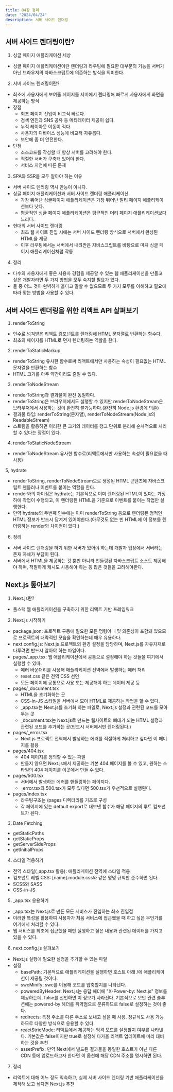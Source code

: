 ```yaml
---
title: 04장 정리
date: "2024/04/24"
description: 서버 사이드 렌더링
---
```


## 서버 사이드 렌더링이란?

1. 싱글 페이지 애플리케이션 세상

- 싱글 페이지 애플리케이션이란 렌더링과 라우팅에 필요한 대부분의 기능을 서버가 아닌 브라우저의 자바스크립트에 의존하는 방식을 의미한다.

2. 서버 사이드 렌러링이란?

- 최초에 사용자에게 보여줄 페이지를 서버에서 렌더링해 빠르게 사용자에게 화면을 제공하는 방식
- 장점
  - 최초 페이지 진입이 비교적 빠르다.
  - 검색 엔진과 SNS 공유 등 메타데이터 제공이 쉽다.
  - 누적 레이아웃 이동이 적다.
  - 사용자의 디바이스 성능에 비교적 자유롭다.
  - 보안에 좀 더 안전한다.
- 단점
  - 소스코드를 작성할 때 항상 서버를 고려해야 한다.
  - 적절한 서버가 구축돼 있어야 한다.
  - 서비스 지연에 따른 문제

3. SPA와 SSR을 모두 알아야 하는 이유

- 서버 사이드 렌러링 역시 만능이 아니다.
- 싱글 페이지 애플리케이션과 서버 사이드 렌더링 애플리케이션
  - 가장 뛰어난 싱글페이지 애플리케이션은 가장 뛰어난 멀티 페이지 애플리케이션보다 낫다.
  - 평균적인 싱글 페이지 애플리케이션은 평균적인 머티 페이지 애플리케이션보다 느리다.
- 현대의 서버 사이드 렌더링
  - 최초 웹 사이트 진입 시에는 서버 사이드 렌더링 방식으로 서버에서 완성된 HTML을 제공
  - 이후 라우팅에서는 서버에서 내려받은 자바스크립트를 바탕으로 마치 싱글 페이지 애플리케이션처럼 작동

4. 정리

- 다수의 사용자에게 좋은 사용자 경험을 제공할 수 있는 웹 애플리케이션을 만들고 싶은 개발자라면 두 가지 방법을 모두 숙지할 필요가 있다.
- 둘 중 어느 것이 완벽하게 옳다고 말할 수 없으므로 두 가지 모두를 이해하고 필요에 따라 맞는 방법을 사용할 수 있다.

## 서버 사이드 렌더링을 위한 리액트 API 살펴보기

1. renderToString

- 인수로 넘겨받은 리액트 컴포넌트를 렌더링해 HTML 문자열로 반환하는 함수다.
- 최초의 페이지를 HTML로 먼저 렌더링하는 역할을 한다.

2. renderToStaticMarkup

- renderToString 유사한 함수로써 리액트에서만 사용하는 속성이 필요없는 HTML 문자열을 반환하는 함수
- HTML 크기를 아주 약간이라도 줄일 수 있다.

3. renderToNodeStream

- renderToString과 결과물이 완전 동일하다.
- renderToString은 브라우저에서도 실행할 수 있지만 renderToNodeStream은 브라우저에서 사용하는 것이 완전히 불가능하다.(완전히 Node.js 환경에 의존)
- 결과물 타입: renderToString(문자열), renderToNodeStream(Node.js의 ReadableStream)
- 스트림을 활용하면 이러한 큰 크기의 데이터를 청크 단위로 분리해 순차적으로 처리할 수 있다는 장점이 있다.

4. renderToStaticNodeStream

- renderToNodeStream 유사한 함수로(리액트에서만 사용하는 속성이 필요없을 때 사용)

5, hydrate

- renderToString, renderToNodeStream으로 생성된 HTML 콘텐츠에 자바스크립트 핸들러나 이벤트를 붙이는 역할을 한다.
- render와의 차이점은 hydrate는 기본적으로 이미 렌더링된 HTML이 있다는 가정하에 작업이 수행되고, 이 렌더링된 HTML을 기준으로 이벤트를 붙이는 작업만 실행한다.
- 만약 hydrate의 두번째 인수에는 이미 renderToString 등으로 렌더링된 정적인 HTML 정보가 반드시 담겨져 있어야한다.(아무것도 없는 빈 HTML에 이 정보를 렌더링하는 render와 차이점이 있다.)

6. 정리

- 서버 사이드 렌더링을 하기 위한 서버가 있어야 하는데 개발자 입장에서 서버라는 존재 자체가 부담이 된다.
- 서버에서 HTML을 제공하는 것 뿐만 아니라 번들링된 자바스크립트 소스도 제공해야 하며, 적절하게 캐시도 사용해야 하는 등 많은 것들을 고려해야한다.

## Next.js 톺아보기

1. Next.js란?

- 풀스택 웹 애플리케이션을 구축하기 위한 리액트 기반 프레임워크

2. Next.js 시작하기

- package.json: 프로젝트 구동에 필요한 모든 명령어 ㅓ및 의존성이 포함돼 있으므로 프로젝트의 대략적인 모습을 확인하는데 매우 유용하다.
- next.config.js: Next.js 프로젝트의 환경 설정을 담당하며, Next.js를 자유자재로 다루려면 반드시 알아야 하는 파일이다.
- pages/\_app.tsx: 웹 애플리케이션에서 공통으로 설정해야 하는 것들을 여기에서 실행할 수 있따.
  - 에러 바운더리를 사용해 애플리케이션 전역에서 발생하는 에러 처리
  - reset.css 같은 전역 CSS 선언
  - 모든 페이지에 공통으로 사용 또는 제공해야 하는 데이터 제공 등
- pages/\_document.tsx
  - HTML을 초기화하는 곳
  - CSS-in-JS 스타일을 서버에서 모아 HTML로 제공하는 작업을 할 수 있다.
  - \_app.tsx는 Next.js를 초기화 하는 파일로, Next.js 설정과 관련된 코드를 모아두는 곳
  - \_document.tsx는 Next.js로 만드는 웹사이트의 뼈대가 되는 HTML 설정과 관련된 코드를 추가하는 곳(반드시 서버에서만 렌더링된다.)
- pages/\_error.tsx
  - Next.js 프로젝트 전역에서 발생하는 에러를 적절하게 처리하고 싶다면 이 페이지를 활용
- pages/404.tsx
  - 404 페이지를 정의할 수 있는 파일
  - 만들지 않으면 Next.js에서 제공하는 기본 404 페이지를 볼 수 있고, 원하는 스타일의 404 페이지를 이곳에서 만들 수 있다.
- pages/500.tsx
  - 서버에서 발생하는 에러를 핸들링하는 페이지다.
  - \_error.tsx와 500.tsx가 모두 있다면 500.tsx가 우선적으로 실행된다.
- pages/index.tsx
  - 라우팅구조는 /pages 디렉터리를 기초로 구성
  - 각 페이지에 있는 default export로 내보낸 함수가 해당 페이지의 루트 컴포넌트가 된다.

3. Date Fetching

- getStaticPaths
- getStaticProps
- getServerSideProps
- getInitialProps

4. 스타일 적용하기

- 전역 스타일(\_app.tsx 활용): 애플리케이션 전역에 스타일 적용
- 컴포넌트 레벨 CSS: [name].module.css와 같은 명명 규칙만 준수하면 된다.
- SCSS와 SASS
- CSS-in-JS

5. \_app.tsx 응용하기

- \_app.tsx는 Next.js로 만든 모든 서비스가 진입하는 최초 진입점
- 이러한 특성을 활용하여 사용자가 처음 서비스에 접근했을 때 하고 싶은 무언가를 여기에서 처리할 수 있다.
- 웹 서비스를 최초에 접근했을 때만 실행하고 싶은 내용과 관련된 데이터를 가지고 있을 수 있다.

6. next.config.js 살펴보기

- Next.js 실행에 필요한 설정을 추가할 수 있는 파일
- 설정
  - basePath: 기본적으로 애플리케이션을 실행하면 호스트 아래 /에 애플리케이션이 제공될 것이다.
  - swcMinify: swc를 이용해 코드를 압축할지를 나타낸다.
  - poweredByHeader: Next.js는 응답 헤더에 "X-Power-by: Next.js" 정보를 제공하는데, false를 선언하면 이 정보가 사라진다. 기본적으로 보안 관련 솔루션에는 powered-by 헤더를 취약점으로 분류하므로 false로 설정하는 것이 좋다.
  - redirects: 특정 주소를 다른 주소로 보내고 싶을 때 사용. 정규식도 사용 가능하므로 다양한 방식으로 응용할 수 있다.
  - reactStricMode: 리액트에서 제공하는 엄격 모드를 설정할지 여부를 나타낸다. 기본값은 false이지만 true로 설정해 다가올 리액트 업데이트에 미리 대비하는 것을 추천
  - assetPrefix: 만약 Next에서 빌드된 결과물을 동일한 호스트가 아닌 다른 CDN 등에 업로드하고자 한다면 이 옵션에 해당 CDN 주소를 명시하면 된다.

7. 정리

- 리액트에 대해 어느 정도 익숙하고, 실제 서버 사이드 렌더링 기반 애플리케이션을 제작해 보고 싶다면 Next.js 추천

